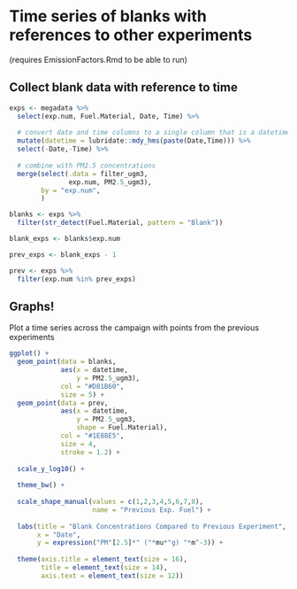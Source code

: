 # Time series of blanks with references to other experiments
(requires EmissionFactors.Rmd to be able to run)

## Collect blank data with reference to time

```{r}
exps <- megadata %>%
  select(exp.num, Fuel.Material, Date, Time) %>%
  
  # convert date and time columns to a single column that is a datetime object
  mutate(datetime = lubridate::mdy_hms(paste(Date,Time))) %>%
  select(-Date,-Time) %>%
  
  # combine with PM2.5 concentrations
  merge(select(.data = filter_ugm3,
               exp.num, PM2.5_ugm3),
        by = "exp.num",
        )

blanks <- exps %>%
  filter(str_detect(Fuel.Material, pattern = "Blank"))

blank_exps <- blanks$exp.num

prev_exps <- blank_exps - 1

prev <- exps %>%
  filter(exp.num %in% prev_exps)
```

## Graphs!

Plot a time series across the campaign with points from the previous experiments

```{r}
ggplot() +
  geom_point(data = blanks,
             aes(x = datetime,
                 y = PM2.5_ugm3),
             col = "#D81B60",
             size = 5) +
  geom_point(data = prev,
             aes(x = datetime,
                 y = PM2.5_ugm3,
                 shape = Fuel.Material),
             col = "#1E88E5",
             size = 4,
             stroke = 1.2) +
  
  scale_y_log10() +
  
  theme_bw() +
  
  scale_shape_manual(values = c(1,2,3,4,5,6,7,8),
                     name = "Previous Exp. Fuel") +
  
  labs(title = "Blank Concentrations Compared to Previous Experiment",
       x = "Date",
       y = expression("PM"[2.5]*" ("*mu*"g) "*m^-3)) +
  
  theme(axis.title = element_text(size = 16),
        title = element_text(size = 14),
        axis.text = element_text(size = 12))
```